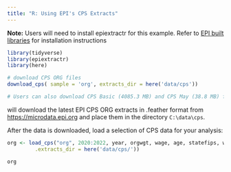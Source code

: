 ```yaml
---
title: "R: Using EPI's CPS Extracts"
---
```


**Note:** Users will need to install epiextractr for this example. Refer to [EPI built libraries](epi-libraries.qmd) for installation instructions

```r

library(tidyverse)
library(epiextractr)
library(here)
```

```r

# download CPS ORG files  
download_cps( sample = 'org', extracts_dir = here('data/cps'))

# Users can also download CPS Basic (4085.3 MB) and CPS May (38.8 MB) files 

```

will download the latest EPI CPS ORG extracts in .feather format from [https://microdata.epi.org](https://microdata.epi.org/) and place them in the directory `C:\data\cps`.

After the data is downloaded, load a selection of CPS data for your analysis:

```r

org <- load_cps("org", 2020:2022, year, orgwgt, wage, age, statefips, wbho, 
         .extracts_dir = here('data/cps/'))

org

```
